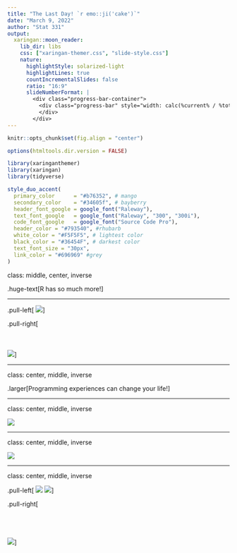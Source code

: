 ```yaml
---
title: "The Last Day! `r emo::ji('cake')`"
date: "March 9, 2022"
author: "Stat 331"
output:
  xaringan::moon_reader:
    lib_dir: libs
    css: ["xaringan-themer.css", "slide-style.css"]
    nature:
      highlightStyle: solarized-light
      highlightLines: true
      countIncrementalSlides: false
      ratio: "16:9"
      slideNumberFormat: |
        <div class="progress-bar-container">
          <div class="progress-bar" style="width: calc(%current% / %total% * 100%);">
          </div>
        </div>
---
```


```r
knitr::opts_chunk$set(fig.align = "center")

options(htmltools.dir.version = FALSE)

library(xaringanthemer)
library(xaringan)
library(tidyverse)

style_duo_accent(
  primary_color      = "#b76352", # mango
  secondary_color    = "#34605f", # bayberry
  header_font_google = google_font("Raleway"),
  text_font_google   = google_font("Raleway", "300", "300i"),
  code_font_google   = google_font("Source Code Pro"),
  header_color = "#793540", #rhubarb
  white_color = "#F5F5F5", # lightest color
  black_color = "#36454F", # darkest color
  text_font_size = "30px", 
  link_color = "#696969" #grey
)
```

class: middle, center, inverse

.huge-text[R has so much more!]

---

.pull-left[
![](images/twitter.png)
]

.pull-right[
</br>
</br>
</br>
</br>
![](images/github.png)
]

---

class: center, middle, inverse

.larger[Programming experiences can change your life!]

---

class: center, middle, inverse

![](images/colorado_mesa.jpg)

---

class: center, middle, inverse

![](images/articles.jpg)

---

class: center, middle, inverse

.pull-left[
![](images/carpentries.png)
![](images/rladies.png)
]

.pull-right[
</br>
</br>
</br>
</br>
</br>
![](images/cal_poly.png)
]

